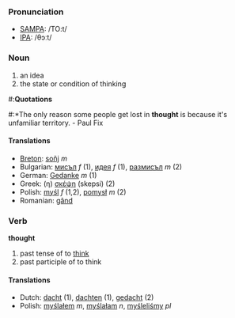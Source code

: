 === Pronunciation ===
*[[w:SAMPA|SAMPA]]: /TO:t/
*[[w:IPA|IPA]]: /θɔːt/

===Noun===
# an idea
# the state or condition of thinking

#:'''Quotations'''
#:*The only reason some people get lost in '''thought''' is because it's unfamiliar territory. - Paul Fix

====Translations====
*[[Breton]]: [[soñj]] ''m''
*Bulgarian: [[мисъл]] ''f'' (1), [[идея]] ''f'' (1), [[размисъл]] ''m'' (2)
*German: [[Gedanke]] ''m'' (1)
*Greek: (η) [[σκέψη]] (skepsi) (2)
*Polish: [[myśl]] ''f'' (1,2), [[pomysł]] ''m'' (2)
*Romanian: [[gând]]
=== Verb ===

'''thought'''

# past tense of to [[think]]
# past participle of to think

==== Translations ====
*Dutch: [[dacht]] (1), [[dachten]] (1), [[gedacht]] (2)
*Polish: [[myślałem]] ''m'', [[myślałam]] ''n'', [[myśleliśmy]] ''pl''